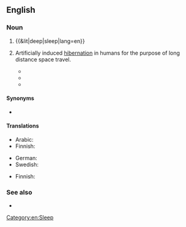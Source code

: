 {{also|deep-sleep}}
==English==
{{wikipedia|Slow-wave sleep}}

===Noun===
{{en-noun|~}}

# {{&lit|deep|sleep|lang=en}}
# {{lb|en|rare|fiction}} Artificially induced [[hibernation]] in humans for the purpose of long distance space travel.
#* {{quote-book
|lang=en
|year=2004
|author=Robert Doherty
|title=Area 51: Legend
|chapter=
|url=http://books.google.com/books?id=iAj0F3tb7sEC&pg=PT33&dq=%22deep+sleep%22
|isbn=0440237254
|page=
|passage=Donnchadh and Gwalcmai, along with the other fourteen teams selected for planetary infiltration, had been put into '''deep sleep''' shortly after liftoff from their planet.}}
#* {{quote-book
|lang=en
|year=2005
|author=Bob Ticer
|title=Visiting the Strange Planet Called Earth
|chapter=
|pageurl=http://books.google.com/books?id=71EavkVM8AAC&pg=PA13&dq=%22deep+sleep%22
|isbn=1589397347
|page=13
|passage=The Kironian had remained in '''deep sleep''' until alerted by a high-pitched squeaky sound. When the Kironian woke, everything seemed as though it had just left Kiron.}}
#* {{quote-book
|lang=en
|year=2008
|author=Cavin Wright
|title=The Golden Prize
|chapter=
|pageurl=http://books.google.com/books?id=abrykJcLoFkC&pg=PA17&dq=%22deep+sleep%22
|isbn=160693046X
|page=17
|passage=There is also the possibility that our aliens perfected cryogenics and simply went into '''deep sleep''' until the environment improved.}}

====Synonyms====
* {{sense|medicine}} {{l|en|cataphor}}

====Translations====
{{trans-top|state of sleep}}
* Arabic: {{t|ar|[[نَوْم]] [[عَمِيق]]|m}}
* Finnish: {{t|fi|[[syvä]] [[uni]]}}
{{trans-mid}}
* German: {{t+|de|Tiefschlaf|m}}
* Swedish: {{t|sv|djupsömn|c}}
{{trans-bottom}}

{{trans-top|fiction: artificial hibernation}}
* Finnish: {{t|fi|[[syvä]] [[uni]]}}
{{trans-mid}}
{{trans-bottom}}

===See also===
* {{projectlink|wikipedia}}

[[Category:en:Sleep]]